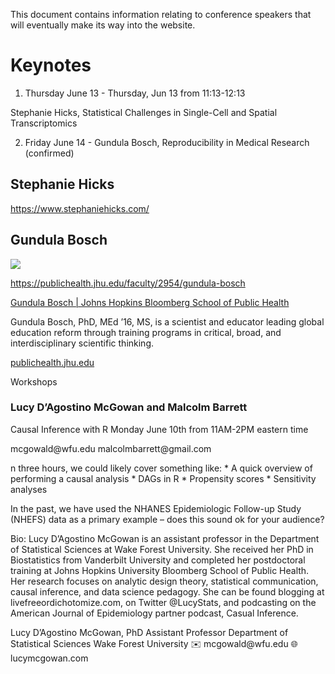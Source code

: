This document contains information relating to conference speakers that will eventually make its way into the website.

# Keynotes

1.  Thursday June 13 - Thursday, Jun 13 from 11:13-12:13

Stephanie Hicks, Statistical Challenges in Single-Cell and Spatial Transcriptomics

2.  Friday June 14 - Gundula Bosch, Reproducibility in Medical Research (confirmed)

## Stephanie Hicks

<https://www.stephaniehicks.com/>

## Gundula Bosch

![](images/clipboard-3224424859.png)

<https://publichealth.jhu.edu/faculty/2954/gundula-bosch>

[Gundula Bosch \| Johns Hopkins Bloomberg School of Public Health](https://publichealth.jhu.edu/faculty/2954/gundula-bosch)

Gundula Bosch, PhD, MEd '16, MS, is a scientist and educator leading global education reform through training programs in critical, broad, and interdisciplinary scientific thinking.

[publichealth.jhu.edu](http://publichealth.jhu.edu/)

 Workshops


### Lucy D'Agostino McGowan and Malcolm Barrett

Causal Inference with R 
Monday June 10th 
from 11AM-2PM eastern time

mcgowald@wfu.edu
malcolmbarrett@gmail.com

n three hours, we could likely cover something like:
* A quick overview of performing a causal analysis
* DAGs in R
* Propensity scores
* Sensitivity analyses

In the past, we have used the NHANES Epidemiologic Follow-up Study (NHEFS) data as a primary example -- does this sound ok for your audience?


Bio:
Lucy D’Agostino McGowan is an assistant professor in the Department of Statistical Sciences at Wake Forest University. She received her PhD in Biostatistics from Vanderbilt University and completed her postdoctoral training at Johns Hopkins University Bloomberg School of Public Health. Her research focuses on analytic design theory, statistical communication, causal inference, and data science pedagogy. She can be found blogging at livefreeordichotomize.com, on Twitter @LucyStats, and podcasting on the American Journal of Epidemiology partner podcast, Casual Inference.

Lucy D'Agostino McGowan, PhD
Assistant Professor
Department of Statistical Sciences
Wake Forest University
✉️ mcgowald@wfu.edu
🌐 lucymcgowan.com
